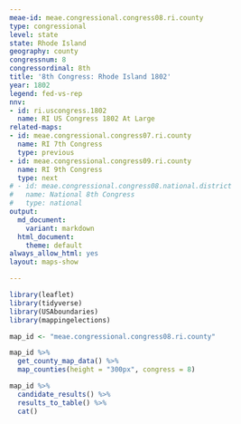 ```yaml
---
meae-id: meae.congressional.congress08.ri.county
type: congressional
level: state
state: Rhode Island
geography: county
congressnum: 8
congressordinal: 8th
title: '8th Congress: Rhode Island 1802'
year: 1802
legend: fed-vs-rep
nnv:
- id: ri.uscongress.1802
  name: RI US Congress 1802 At Large
related-maps:
- id: meae.congressional.congress07.ri.county
  name: RI 7th Congress
  type: previous
- id: meae.congressional.congress09.ri.county
  name: RI 9th Congress
  type: next
# - id: meae.congressional.congress08.national.district
#   name: National 8th Congress
#   type: national
output:
  md_document:
    variant: markdown
  html_document:
    theme: default
always_allow_html: yes
layout: maps-show

---
```


```r
library(leaflet)
library(tidyverse)
library(USAboundaries)
library(mappingelections)

map_id <- "meae.congressional.congress08.ri.county"
```

<div class="map">

```r
map_id %>%
  get_county_map_data() %>%
  map_counties(height = "300px", congress = 8)
```

</div>

<div class="results-table">

```r
map_id %>%
  candidate_results() %>%
  results_to_table() %>%
  cat()
```

</div>
